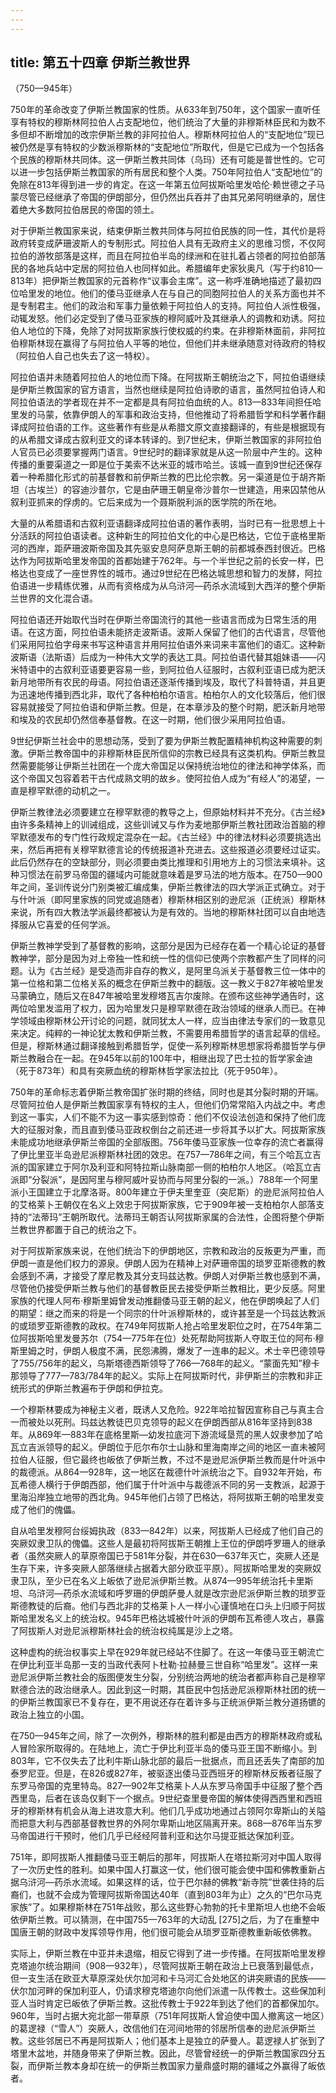```yaml
---
---
---
```

title: 第五十四章 伊斯兰教世界
---




（750—945年）

750年的革命改变了伊斯兰教国家的性质。从633年到750年，这个国家一直听任享有特权的穆斯林阿拉伯人占支配地位，他们统治了大量的非穆斯林臣民和为数不多但却不断增加的改宗伊斯兰教的非阿拉伯人。穆斯林阿拉伯人的“支配地位”现已被仍然是享有特权的少数派穆斯林的“支配地位”所取代，但是它已成为一个包括各个民族的穆斯林共同体。这一伊斯兰教共同体（乌玛）还有可能是普世性的。它可以进一步包括伊斯兰教国家的所有居民和整个人类。750年阿拉伯人“支配地位”的免除在813年得到进一步的肯定。在这一年第五位阿拔斯哈里发哈伦·赖世德之子马蒙尽管已经继承了帝国的伊朗部分，但仍然出兵吞并了由其兄弟阿明继承的，居住着绝大多数阿拉伯居民的帝国的领土。

对于伊斯兰教国家来说，结束伊斯兰教共同体与阿拉伯民族的同一性，其代价是将政府转变成萨珊波斯人的专制形式。阿拉伯人具有无政府主义的思维习惯，不仅阿拉伯的游牧部落是这样，而且在阿拉伯半岛的绿洲和在驻扎着占领者的阿拉伯部落民的各地兵站中定居的阿拉伯人也同样如此。希腊编年史家狄奥凡（写于约810—813年）把伊斯兰教国家的元首称作“议事会主席”。这一称呼准确地描述了最初四位哈里发的地位。他们的倭马亚继承人在与自己的同胞阿拉伯人的关系方面也并不是专制君主。他们的政治和军事力量依赖于阿拉伯人的支持。阿拉伯人派性极强，动辄发怒。他们必定受到了倭马亚家族的穆阿威叶及其继承人的调教和劝诱。阿拉伯人地位的下降，免除了对阿拔斯家族行使权威的约束。在非穆斯林面前，非阿拉伯穆斯林现在赢得了与阿拉伯人平等的地位，但他们并未继承随意对待政府的特权（阿拉伯人自己也失去了这一特权）。

阿拉伯语并未随着阿拉伯人的地位而下降。在阿拔斯王朝统治之下，阿拉伯语继续是伊斯兰教国家的官方语言，当然也继续是阿拉伯诗歌的语言，虽然阿拉伯诗人和阿拉伯语法的学者现在并不一定都是具有阿拉伯血统的人。813—833年间担任哈里发的马蒙，依靠伊朗人的军事和政治支持，但他推动了将希腊哲学和科学著作翻译成阿拉伯语的工作。这些著作有些是从希腊文原文直接翻译的，有些是根据现有的从希腊文译成古叙利亚文的译本转译的。到7世纪末，伊斯兰教国家的非阿拉伯人官员已必须要掌握两门语言。9世纪时的翻译家就是从这一阶层中产生的。这种传播的重要渠道之一即是位于美索不达米亚的城市哈兰。该城一直到9世纪还保存着一种希腊化形式的前基督教和前伊斯兰教的巴比伦宗教。另一渠道是位于胡齐斯坦（古埃兰）的容迪沙普尔，它是由萨珊王朝皇帝沙普尔一世建造，用来囚禁他从叙利亚抓来的俘虏的。它后来成为一个聂斯脱利派的医学院的所在地。

大量的从希腊语和古叙利亚语翻译成阿拉伯语的著作表明，当时已有一批思想上十分活跃的阿拉伯语读者。这种新生的阿拉伯文化的中心是巴格达，它位于底格里斯河的西岸，距萨珊波斯帝国及其先驱安息阿萨息斯王朝的前都城泰西封很近。巴格达作为阿拔斯哈里发帝国的首都始建于762年。与一个半世纪之前的长安一样，巴格达也变成了一座世界性的城市。通过9世纪在巴格达城思想和智力的发酵，阿拉伯语进一步精练优雅，从而有资格成为从乌浒河—药杀水流域到大西洋的整个伊斯兰世界的文化混合语。

阿拉伯语还开始取代当时在伊斯兰帝国流行的其他一些语言而成为日常生活的用语。在这方面，阿拉伯语未能挤走波斯语。波斯人保留了他们的古代语言，尽管他们采用阿拉伯字母来书写这种语言并用阿拉伯语外来词来丰富他们的语汇。这种新波斯语（法斯语）后成为一种伟大文学的表达工具。阿拉伯语代替其姐妹语——闪米特语中的古叙利亚语要更容易一些，到阿拉伯人征服时，古叙利亚语已成为肥沃新月地带所有农民的母语。阿拉伯语还逐渐传播到埃及，取代了科普特语，并且更为迅速地传播到西北非，取代了各种柏柏尔语言。柏柏尔人的文化较落后，他们很容易就接受了阿拉伯语和伊斯兰教。但是，在本章涉及的整个时期，肥沃新月地带和埃及的农民却仍然信奉基督教。在这一时期，他们很少采用阿拉伯语。

9世纪伊斯兰社会中的思想动荡，受到了要为伊斯兰教配置精神机构这种需要的刺激。伊斯兰教帝国中的非穆斯林臣民所信仰的宗教已经具有这类机构。伊斯兰教显然需要能够让伊斯兰社团在一个庞大帝国足以保持统治地位的律法和神学体系，而这个帝国又包容着若干古代成熟文明的故乡。使阿拉伯人成为“有经人”的渴望，一直是穆罕默德的动机之一。

伊斯兰教律法必须要建立在穆罕默德的教导之上，但原始材料并不充分。《古兰经》由许多条精神上的训诫组成，这些训诫又与作为麦地那伊斯兰教社团政治首脑的穆罕默德发布的专门性行政规定混杂在一起。《古兰经》中的律法材料必须要挑选出来，然后再把有关穆罕默德言论的传统报道补充进去。这些报道必须要经过证实。此后仍然存在的空缺部分，则必须要由类比推理和引用地方上的习惯法来填补。这种习惯法在前罗马帝国的疆域内可能就意味着是罗马法的地方版本。在750—900年之间，圣训传说分门别类被汇编成集，伊斯兰教律法的四大学派正式确立。对于与什叶派（即阿里家族的同党或追随者）穆斯林相区别的逊尼派（正统派）穆斯林来说，所有四大教法学派最终都被认为是有效的。当地的穆斯林社团可以自由地选择服从它喜爱的任何学派。

伊斯兰教神学受到了基督教的影响，这部分是因为已经存在着一个精心论证的基督教神学，部分是因为对上帝独一性和统一性的信仰已使两个宗教都产生了同样的问题。认为《古兰经》是受造而非自存的教义，是阿里乌派关于基督教三位一体中的第一位格和第二位格关系的概念在伊斯兰教中的翻版。这一教义于827年被哈里发马蒙确立，随后又在847年被哈里发穆塔瓦吉尔废除。在颁布这些神学通告时，这两位哈里发滥用了权力，因为哈里发只是穆罕默德在政治领域的继承人而已。在神学领域由穆斯林公开讨论的问题，就同犹太人一样，应当由律法专家们的一致意见来决定。纯粹的一神论犹太教和伊斯兰教，不需要用希腊哲学的语言起草的信经。但是，穆斯林通过翻译接触到希腊哲学，促使一系列穆斯林思想家将希腊哲学与伊斯兰教融合在一起。在945年以前的100年中，相继出现了巴士拉的哲学家金迪（死于873年）和具有突厥血统的穆斯林哲学家法拉比（死于950年）。

750年的革命标志着伊斯兰教帝国扩张时期的终结，同时也是其分裂时期的开端。尽管阿拉伯人是伊斯兰教国家享有特权的主人，但他们仍常常陷入内战之中。考虑到这一事实，人们不能不为这一事实感到惊奇：他们不仅设法创造和保持了他们庞大的征服对象，而且直到倭马亚政权倒台之前还进一步将其予以扩大。阿拔斯家族未能成功地继承伊斯兰帝国的全部版图。756年倭马亚家族一位幸存的流亡者赢得了伊比里亚半岛逊尼派穆斯林社团的效忠。在757—786年之间，有三个哈瓦立吉派的国家建立于阿尔及利亚和阿特拉斯山脉南部一侧的柏柏尔人地区。（哈瓦立吉派即“分裂派”，是因阿里与穆阿威叶妥协而与阿里分裂的一派。）788年一个阿里派小王国建立于北摩洛哥。800年建立于伊夫里奎亚（突尼斯）的逊尼派阿拉伯人的艾格莱卜王朝仅在名义上效忠于阿拔斯家族，它于909年被一支柏柏尔人部落支持的“法蒂玛”王朝所取代。法蒂玛王朝否认阿拔斯家属的合法性，企图将整个伊斯兰教世界都置于自己的统治之下。

对于阿拔斯家族来说，在他们统治下的伊朗地区，宗教和政治的反叛更为严重，而伊朗一直是他们权力的源泉。伊朗人因为在精神上对萨珊帝国的琐罗亚斯德教的教会感到不满，才接受了摩尼教及其分支玛兹达教。伊朗人对伊斯兰教也感到不满，尽管他仍接受伊斯兰教与他们的基督教臣民去接受伊斯兰教相比，更少反感。阿里家族的代理人阿布·穆斯里姆曾发动推翻倭马亚王朝的起义，他在伊朗唤起了人们的期望：继之而来的将是一个同宗的什叶派穆斯林的，或许甚至是一个玛兹达教派的或琐罗亚斯德教的政权。在749年阿拔斯人抢占哈里发职位之时，在754年第二位阿拔斯哈里发曼苏尔（754—775年在位）处死帮助阿拔斯人夺取王位的阿布·穆斯里姆之时，伊朗人极度不满，民怨沸腾，爆发了一连串的起义。术士辛巴德领导了755/756年的起义，乌斯塔德西斯领导了766—768年的起义。“蒙面先知”穆卡那领导了777—783/784年的起义。实际上在阿拔斯时代，非伊斯兰的宗教和非正统形式的伊斯兰教遍布于伊朗和伊拉克。

一个穆斯林要成为神秘主义者，既诱人又危险。922年哈拉智因宣称自己与真主合一而被处以死刑。玛兹达教徒巴贝克领导的起义在伊朗西部从816年坚持到838年。从869年—883年在底格里斯—幼发拉底河下游流域垦荒的黑人奴隶参加了哈瓦立吉派领导的起义。伊朗位于厄尔布尔士山脉和里海南岸之间的地区一直未被阿拉伯人征服，但它最终也皈依了伊斯兰教，不过不是逊尼派伊斯兰教而是什叶派中的裁德派。从864—928年，这一地区在裁德什叶派统治之下。自932年开始，布瓦希德人横行于伊朗西部，他们属于什叶派中与裁德派不同的另一支教派，起源于里海沿岸独立地带的西北角。945年他们占领了巴格达，将阿拔斯王朝的哈里发变成了他们的傀儡。

自从哈里发穆阿台绥姆执政（833—842年）以来，阿拔斯人已经成了他们自己的突厥奴隶卫队的傀儡。这些人是最初将阿拔斯王朝推上王位的伊朗呼罗珊人的继承者（虽然突厥人的草原帝国已于581年分裂，并在630—637年灭亡，突厥人还是生存下来，许多突厥人部落继续占据着大部分欧亚平原）。阿拔斯哈里发的突厥奴隶卫队，至少已在名义上皈依了逊尼派伊斯兰教。从874—995年统治托卡里斯坦、乌浒河—药杀水流域和呼罗珊的伊朗萨曼人就是改宗逊尼派伊斯兰教的琐罗亚斯德教徒的后裔。他们与西北非的艾格莱卜人一样小心谨慎地在口头上归顺于阿拔斯哈里发名义上的统治权。945年巴格达城被什叶派的伊朗布瓦希德人攻占，暴露了阿拔斯人对逊尼派穆斯林社会的统治权纯属是沙上之塔。

这种虚构的统治权事实上早在929年就已经站不住脚了。在这一年倭马亚王朝流亡在伊比利亚半岛那一支的当政代表阿卜杜勒·拉赫曼三世自称“哈里发”。这样一来逊尼派伊斯兰教社会的版图便发生分裂，分别统治两地的统治者都声称自己是穆罕默德合法的政治继承人。因此到这一时期，其臣民中包括逊尼派穆斯林社团的统一的伊斯兰教国家已不复存在，更不用说还存在着许多与正统派伊斯兰教分道扬镳的政治上独立的小国。

在750—945年之间，除了一次例外，穆斯林的胜利都是由西方的穆斯林政府或私人冒险家所取得的。在陆地上，流亡于伊比利亚半岛的倭马亚王国不断缩小。到803年，它不仅失去了比利牛斯山脉北部的最后一批据点，而且还丢失了南部的加泰罗尼亚。但是，在826或827年，被驱逐出倭马亚西班牙的穆斯林反叛者征服了东罗马帝国的克里特岛。827—902年艾格莱卜人从东罗马帝国手中征服了整个西西里岛，后者在该岛仅剩下一个据点。9世纪查里曼帝国的解体使得西西里和西班牙的穆斯林有机会从海上进攻意大利。他们几乎成功地通过占领阿尔卑斯山的关隘而把意大利与西部基督教世界的外阿尔卑斯山地区隔离开来。868—876年当东罗马帝国进行干预时，他们几乎已经经阿普利亚和达尔马提亚抵达保加利亚。

751年，即阿拔斯人推翻倭马亚王朝后的那年，阿拔斯人在塔拉斯河对中国人取得了一次历史性的胜利。如果中国人打赢这一仗，他们很可能会使中国和佛教重新占据乌浒河—药杀水流域。如果这样的话，位于巴尔赫的佛教“新寺院”世袭住持的后裔们，也就不会成为管理阿拔斯帝国达40年（直到803年为止）之久的“巴尔马克家族”了。如果穆斯林在751年战败，那么这些野心勃勃的托卡里斯坦人也绝不会皈依伊斯兰教。可以猜测，在中国755—763年的大动乱 [275]之后，为了在重整中国唐王朝的财政中发挥领导作用，他们很可能会从琐罗亚斯德教重新皈依佛教。

实际上，伊斯兰教在中亚并未退缩，相反它得到了进一步传播。在阿拔斯哈里发穆克塔迪尔统治期间（908—932年），尽管阿拔斯王朝在政治上已衰落到最低点，但一支生活在欧亚大草原深处伏尔加河和卡马河汇合处地区的讲突厥语的民族——伏尔加河畔的保加利亚人，仍请求穆克塔迪尔向他们派遣一队传教士。这些保加利亚人当时肯定已皈依了伊斯兰教。这批传教士于922年到达了他们的首都保加尔。960年，当时占据大宛北部一带草原（751年阿拔斯人曾迫使中国人撤离这一地区）的葛逻禄（“雪人”）突厥人，改信他们在河间地带的邻居所信奉的逊尼派伊斯兰教。这些邻居已不再是阿拔斯人；他们基本上是独立的萨曼人。葛逻禄人扩张到了塔里木盆地，并随身带来了伊斯兰教。因此，尽管曾经统一的伊斯兰教国家四分五裂，而伊斯兰教本身却在统一的伊斯兰教国家力量鼎盛时期的疆域之外赢得了皈依者。
